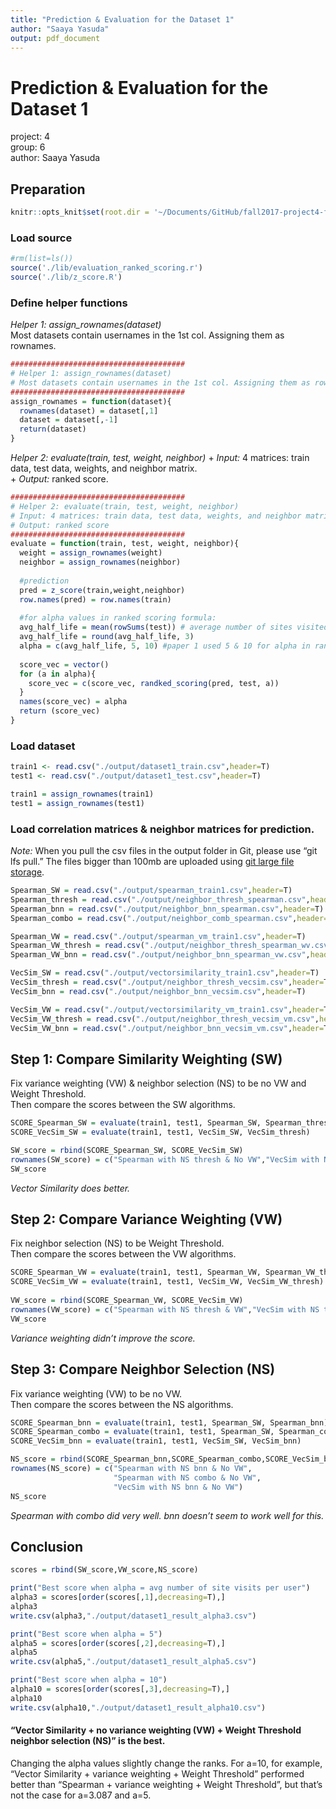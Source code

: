 ```yaml
---
title: "Prediction & Evaluation for the Dataset 1"
author: "Saaya Yasuda"
output: pdf_document
---
```


# Prediction & Evaluation for the Dataset 1
project: 4  
group: 6  
author: Saaya Yasuda  

## Preparation
```r
knitr::opts_knit$set(root.dir = '~/Documents/GitHub/fall2017-project4-fall2017-proj4-grp6')
```

### Load source
```r
#rm(list=ls())
source('./lib/evaluation_ranked_scoring.r')
source('./lib/z_score.R')
```

### Define helper functions
*Helper 1: assign_rownames(dataset)*  
Most datasets contain usernames in the 1st col. Assigning them as rownames.  
```r
#######################################
# Helper 1: assign_rownames(dataset)
# Most datasets contain usernames in the 1st col. Assigning them as rownames.
#######################################
assign_rownames = function(dataset){
  rownames(dataset) = dataset[,1]
  dataset = dataset[,-1]
  return(dataset)
}
```

*Helper 2: evaluate(train, test, weight, neighbor)*
+ *Input:* 4 matrices: train data, test data, weights, and neighbor matrix.  
+ *Output:* ranked score.  
```r
#######################################
# Helper 2: evaluate(train, test, weight, neighbor)
# Input: 4 matrices: train data, test data, weights, and neighbor matrix
# Output: ranked score
#######################################
evaluate = function(train, test, weight, neighbor){
  weight = assign_rownames(weight)
  neighbor = assign_rownames(neighbor)
  
  #prediction
  pred = z_score(train,weight,neighbor)
  row.names(pred) = row.names(train)
  
  #for alpha values in ranked scoring formula:
  avg_half_life = mean(rowSums(test)) # average number of sites visited by user.
  avg_half_life = round(avg_half_life, 3)
  alpha = c(avg_half_life, 5, 10) #paper 1 used 5 & 10 for alpha in ranked scoring.
  
  score_vec = vector()
  for (a in alpha){
    score_vec = c(score_vec, randked_scoring(pred, test, a))
  }
  names(score_vec) = alpha
  return (score_vec)
}

```

### Load dataset
```r
train1 <- read.csv("./output/dataset1_train.csv",header=T)
test1 <- read.csv("./output/dataset1_test.csv",header=T)

train1 = assign_rownames(train1)
test1 = assign_rownames(test1)
```

### Load correlation matrices & neighbor matrices for prediction.

*Note:* When you pull the csv files in the output folder in Git, please use "git lfs pull." 
The files bigger than 100mb are uploaded using [git large file storage](https://git-lfs.github.com/).

```r
Spearman_SW = read.csv("./output/spearman_train1.csv",header=T)
Spearman_thresh = read.csv("./output/neighbor_thresh_spearman.csv",header=T)
Spearman_bnn = read.csv("./output/neighbor_bnn_spearman.csv",header=T)
Spearman_combo = read.csv("./output/neighbor_comb_spearman.csv",header=T)

Spearman_VW = read.csv("./output/spearman_vm_train1.csv",header=T)
Spearman_VW_thresh = read.csv("./output/neighbor_thresh_spearman_wv.csv",header=T)
Spearman_VW_bnn = read.csv("./output/neighbor_bnn_spearman_vw.csv",header=T)

VecSim_SW = read.csv("./output/vectorsimilarity_train1.csv",header=T)
VecSim_thresh = read.csv("./output/neighbor_thresh_vecsim.csv",header=T)
VecSim_bnn = read.csv("./output/neighbor_bnn_vecsim.csv",header=T)

VecSim_VW = read.csv("./output/vectorsimilarity_vm_train1.csv",header=T)
VecSim_VW_thresh = read.csv("./output/neighbor_thresh_vecsim_vm.csv",header=T)
VecSim_VW_bnn = read.csv("./output/neighbor_bnn_vecsim_vm.csv",header=T)
```


## Step 1: Compare Similarity Weighting (SW)
Fix variance weighting (VW) & neighbor selection (NS) to be no VW and Weight Threshold.  
Then compare the scores between the SW algorithms.  
```r
SCORE_Spearman_SW = evaluate(train1, test1, Spearman_SW, Spearman_thresh)
SCORE_VecSim_SW = evaluate(train1, test1, VecSim_SW, VecSim_thresh)

SW_score = rbind(SCORE_Spearman_SW, SCORE_VecSim_SW)
rownames(SW_score) = c("Spearman with NS thresh & No VW","VecSim with NS thresh & no VW")
SW_score
```
*Vector Similarity does better.*  


## Step 2: Compare Variance Weighting (VW)
Fix neighbor selection (NS) to be Weight Threshold.  
Then compare the scores between the VW algorithms.  
```r
SCORE_Spearman_VW = evaluate(train1, test1, Spearman_VW, Spearman_VW_thresh)
SCORE_VecSim_VW = evaluate(train1, test1, VecSim_VW, VecSim_VW_thresh)
  
VW_score = rbind(SCORE_Spearman_VW, SCORE_VecSim_VW)
rownames(VW_score) = c("Spearman with NS thresh & VW","VecSim with NS thresh & VW")
VW_score
```
*Variance weighting didn't improve the score.*  


## Step 3: Compare Neighbor Selection (NS)
Fix variance weighting (VW) to be no VW.  
Then compare the scores between the NS algorithms.  
```r
SCORE_Spearman_bnn = evaluate(train1, test1, Spearman_SW, Spearman_bnn)
SCORE_Spearman_combo = evaluate(train1, test1, Spearman_SW, Spearman_combo)
SCORE_VecSim_bnn = evaluate(train1, test1, VecSim_SW, VecSim_bnn)

NS_score = rbind(SCORE_Spearman_bnn,SCORE_Spearman_combo,SCORE_VecSim_bnn)
rownames(NS_score) = c("Spearman with NS bnn & No VW",
                       "Spearman with NS combo & No VW",
                       "VecSim with NS bnn & No VW")
NS_score
```
*Spearman with combo did very well. bnn doesn't seem to work well for this.*  

## Conclusion
```r
scores = rbind(SW_score,VW_score,NS_score)

print("Best score when alpha = avg number of site visits per user")
alpha3 = scores[order(scores[,1],decreasing=T),]
alpha3
write.csv(alpha3,"./output/dataset1_result_alpha3.csv")

print("Best score when alpha = 5")
alpha5 = scores[order(scores[,2],decreasing=T),]
alpha5
write.csv(alpha5,"./output/dataset1_result_alpha5.csv")

print("Best score when alpha = 10")
alpha10 = scores[order(scores[,3],decreasing=T),]
alpha10
write.csv(alpha10,"./output/dataset1_result_alpha10.csv")

```

#### "Vector Similarity + no variance weighting (VW) + Weight Threshold neighbor selection (NS)" is the best.  

Changing the alpha values slightly change the ranks. For a=10, for example,
"Vector Similarity + variance weighting + Weight Threshold" 
performed better than "Spearman + variance weighting + Weight Threshold",
but that's not the case for a=3.087 and a=5.


